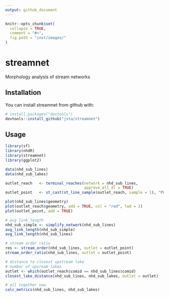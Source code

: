 ```yaml
---
output: github_document
---
```


<!-- README.md is generated from README.Rmd. Please edit that file -->

```r
knitr::opts_chunk$set(
  collapse = TRUE,
  comment = "#>",
  fig.path = "inst/images/"
)
```

# streamnet

Morphology analysis of stream networks 

## Installation

You can install streamnet from github with:

```r
# install.packages("devtools")
devtools::install_github("jsta/streamnet")
```

## Usage

```r
library(sf)
library(nhdR)
library(streamnet)
library(ggplot2)

data(nhd_sub_lines)
data(nhd_sub_lakes)

outlet_reach   <- terminal_reaches(network = nhd_sub_lines, 
                                   approve_all_dl = TRUE)
outlet_point   <- st_cast(st_line_sample(outlet_reach, sample = 1), "POINT")

plot(nhd_sub_lines$geometry)
plot(outlet_reach$geometry, add = TRUE, col = "red", lwd = 2)
plot(outlet_point, add = TRUE)

# avg link_length
nhd_sub_simple <- simplify_network(nhd_sub_lines)
avg_link_length(nhd_sub_simple)
avg_link_length(nhd_sub_lines)

# stream order ratio
res <- stream_order(nhd_sub_lines, outlet = outlet_point)
stream_order_ratio(nhd_sub_lines, outlet = outlet_point)

# distance to closest upstream lake
# number of upsream lakes
outlet <- which(outlet_reach$comid == nhd_sub_lines$comid)
closest_lake_distance(nhd_sub_lines, nhd_sub_lakes, outlet = outlet)

# all together now
calc_metrics(nhd_sub_lines, nhd_sub_lakes)
```

